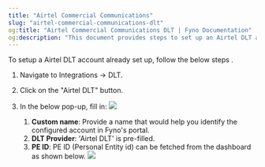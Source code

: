 ```yaml
---
title: "Airtel Commercial Communications"
slug: "airtel-commercial-communications-dlt"
og:title: "Airtel Commercial Communications DLT | Fyno Documentation"
og:description: "This document provides steps to set up an Airtel DLT account in Fyno's portal by navigating to Integrations -> DLT and filling in the required information in a pop-up window."
---
```


To setup a Airtel DLT account already set up, follow the below steps .

1. Navigate to Integrations -> DLT.
2. Click on the "Airtel DLT" button.
3. In the below pop-up, fill in:
   ![](/images/dlt_airtel_integration.png)

    1. **Custom name**: Provide a name that would help you identify the configured account in Fyno's portal.
    2. **DLT Provider**: 'Airtel DLT' is pre-filled.
    3. **PE ID**: PE ID (Personal Entity id) can be fetched from the dashboard as shown below.
       ![](/images/dlt_airtel_config.png)
